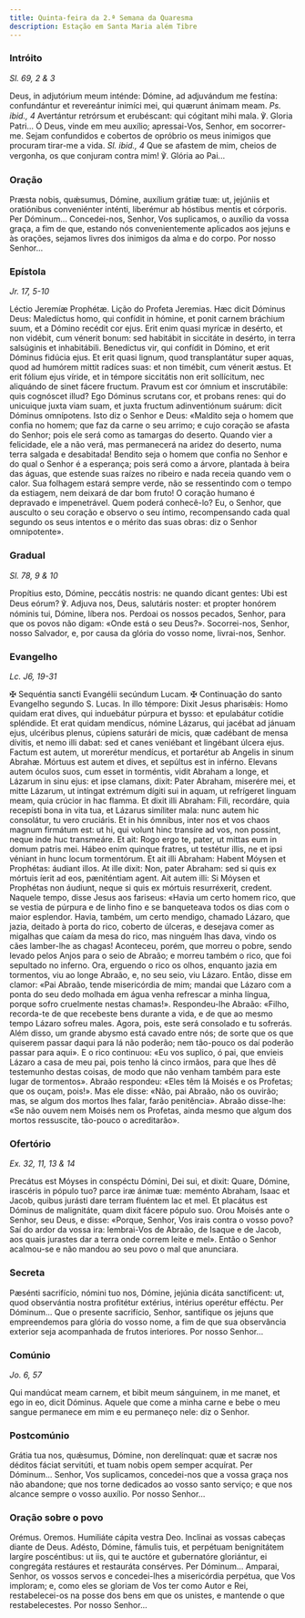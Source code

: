```yaml
---
title: Quinta-feira da 2.ª Semana da Quaresma
description: Estação em Santa Maria além Tibre
---
```


### Intróito

<em>Sl. 69, 2 & 3</em>

<div class="side-by-side not-content">
  <span>
    Deus, in adjutórium meum inténde: Dómine, ad adjuvándum me festína:
    confundántur et revereántur inimíci mei, qui quærunt ánimam meam.
    <em>Ps. ibid., 4</em> Avertántur retrórsum et erubéscant: qui cógitant mihi mala.
    ℣. Gloria Patri...
  </span>
  <span>
    Ó Deus, vinde em meu auxílio; apressai-Vos, Senhor, em socorrer-me. Sejam
    confundidos e cobertos de opróbrio os meus inimigos que procuram tirar-me a
    vida. <em>Sl. ibid., 4</em> Que se afastem de mim, cheios de vergonha, os
    que conjuram contra mim! ℣. Glória ao Pai...
  </span>
</div>

### Oração

<div class="side-by-side not-content">
  <span>
    Præsta nobis, quǽsumus, Dómine, auxílium grátiæ tuæ: ut, jejúniis et
    oratiónibus conveniénter inténti, liberémur ab hóstibus mentis et córporis.
    Per Dóminum...
  </span>
  <span>
    Concedei-nos, Senhor, Vos suplicamos, o auxílio da vossa graça, a fim de
    que, estando nós convenientemente aplicados aos jejuns e às orações, sejamos
    livres dos inimigos da alma e do corpo. Por nosso Senhor...
  </span>
</div>

### Epístola

<em>Jr. 17, 5-10</em>

<div class="side-by-side not-content">
  <span>Léctio Jeremíæ Prophétæ.</span>
  <span>Lição do Profeta Jeremias.</span>
  <span>
    Hæc dicit Dóminus Deus: Maledíctus homo, qui confídit in hómine, et ponit
    carnem bráchium suum, et a Dómino recédit cor ejus. Erit enim quasi myrícæ
    in desérto, et non vidébit, cum vénerit bonum: sed habitábit in siccitáte in
    desérto, in terra salsúginis et inhabitábili. Benedíctus vir, qui confídit
    in Dómino, et erit Dóminus fidúcia ejus. Et erit quasi lignum, quod
    transplantátur super aquas, quod ad humórem mittit radíces suas: et non
    timébit, cum vénerit æstus. Et erit fólium ejus víride, et in témpore
    siccitátis non erit sollícitum, nec aliquándo de sinet fácere fructum.
    Pravum est cor ómnium et inscrutábile: quis cognóscet illud? Ego Dóminus
    scrutans cor, et probans renes: qui do unicuique juxta viam suam, et juxta
    fructum adinventiónum suárum: dicit Dóminus omnípotens.
  </span>
  <span>
    Isto diz o Senhor e Deus: «Maldito seja o homem que confia no homem; que faz
    da carne o seu arrimo; e cujo coração se afasta do Senhor; pois ele será
    como as tamargas do deserto. Quando vier a felicidade, ele a não verá, mas
    permanecerá na aridez do deserto, numa terra salgada e desabitada! Bendito
    seja o homem que confia no Senhor e do qual o Senhor é a esperança; pois
    será como a árvore, plantada à beira das águas, que estende suas raízes no
    ribeiro e nada receia quando vem o calor. Sua folhagem estará sempre verde,
    não se ressentindo com o tempo da estiagem, nem deixará de dar bom fruto! O
    coração humano é depravado e impenetrável. Quem poderá conhecê-lo? Eu, o
    Senhor, que ausculto o seu coração e observo o seu íntimo, recompensando
    cada qual segundo os seus intentos e o mérito das suas obras: diz o Senhor
    omnipotente».
  </span>
</div>

### Gradual

<em>Sl. 78, 9 & 10</em>

<div class="side-by-side not-content">
  <span>
    Propítius esto, Dómine, peccátis nostris: ne quando dicant gentes: Ubi est
    Deus eórum? ℣. Adjuva nos, Deus, salutáris noster: et propter honórem
    nóminis tui, Dómine, líbera nos.
  </span>
  <span>
    Perdoai os nossos pecados, Senhor, para que os povos não digam: «Onde está o
    seu Deus?». Socorrei-nos, Senhor, nosso Salvador, e, por causa da glória do
    vosso nome, livrai-nos, Senhor.
  </span>
</div>

### Evangelho

<em>Lc. J6, 19-31</em>

<div class="side-by-side not-content">
  <span>
    <span class="cross text-red-500">✠</span> Sequéntia sancti Evangélii
    secúndum Lucam.
  </span>
  <span>
    <span class="cross text-red-500">✠</span> Continuação do santo Evangelho
    segundo S. Lucas.
  </span>
  <span>
    In illo témpore: Dixit Jesus pharisǽis: Homo quidam erat dives, qui
    induebátur púrpura et bysso: et epulabátur cotídie spléndide. Et erat quidam
    mendícus, nómine Lázarus, qui jacébat ad jánuam ejus, ulcéribus plenus,
    cúpiens saturári de micis, quæ cadébant de mensa dívitis, et nemo illi
    dabat: sed et canes veniébant et lingébant úlcera ejus. Factum est autem, ut
    morerétur mendícus, et portarétur ab Angelis in sinum Abrahæ. Mórtuus est
    autem et dives, et sepúltus est in inférno. Elevans autem óculos suos, cum
    esset in torméntis, vidit Abraham a longe, et Lázarum in sinu ejus: et ipse
    clamans, dixit: Pater Abraham, miserére mei, et mitte Lázarum, ut intíngat
    extrémum dígiti sui in aquam, ut refrígeret linguam meam, quia crúcior in
    hac flamma. Et dixit illi Abraham: Fili, recordáre, quia recepísti bona in
    vita tua, et Lázarus simíliter mala: nunc autem hic consolátur, tu vero
    cruciáris. Et in his ómnibus, inter nos et vos chaos magnum firmátum est: ut
    hi, qui volunt hinc transíre ad vos, non possint, neque inde huc transmeáre.
    Et ait: Rogo ergo te, pater, ut mittas eum in domum patris mei. Hábeo enim
    quinque fratres, ut testétur illis, ne et ipsi véniant in hunc locum
    tormentórum. Et ait illi Abraham: Habent Móysen et Prophétas: áudiant illos.
    At ille dixit: Non, pater Abraham: sed si quis ex mórtuis íerit ad eos,
    pæniténtiam agent. Ait autem illi: Si Móysen et Prophétas non áudiunt, neque
    si quis ex mórtuis resurréxerit, credent.
  </span>
  <span>
    Naquele tempo, disse Jesus aos fariseus: «Havia um certo homem rico, que se
    vestia de púrpura e de linho fino e se banqueteava todos os dias com o maior
    esplendor. Havia, também, um certo mendigo, chamado Lázaro, que jazia,
    deitado à porta do rico, coberto de úlceras, e desejava comer as migalhas
    que caíam da mesa do rico, mas ninguém lhas dava, vindo os cães lamber-lhe
    as chagas! Aconteceu, porém, que morreu o pobre, sendo levado pelos Anjos
    para o seio de Abraão; e morreu também o rico, que foi sepultado no inferno.
    Ora, erguendo o rico os olhos, enquanto jazia em tormentos, viu ao longe
    Abraão, e, no seu seio, viu Lázaro. Então, disse em clamor: «Pai Abraão,
    tende misericórdia de mim; mandai que Lázaro com a ponta do seu dedo molhada
    em água venha refrescar a minha língua, porque sofro cruelmente nestas
    chamas!». Respondeu-lhe Abraão: «Filho, recorda-te de que recebeste bens
    durante a vida, e de que ao mesmo tempo Lázaro sofreu males. Agora, pois,
    este será consolado e tu sofrerás. Além disso, um grande abysmo está cavado
    entre nós; de sorte que os que quiserem passar daqui para lá não poderão;
    nem tão-pouco os daí poderão passar para aqui». E o rico continuou: «Eu vos
    suplico, ó pai, que envieis Lázaro a casa de meu pai, pois tenho lá cinco
    irmãos, para que lhes dê testemunho destas coisas, de modo que não venham
    também para este lugar de tormentos». Abraão respondeu: «Eles têm lá Moisés
    e os Profetas; que os ouçam, pois!». Mas ele disse: «Não, pai Abraão, não os
    ouvirão; mas, se algum dos mortos lhes falar, farão penitência». Abraão
    disse-lhe: «Se não ouvem nem Moisés nem os Profetas, ainda mesmo que algum
    dos mortos ressuscite, tão-pouco o acreditarão».
  </span>
</div>

### Ofertório

<em>Ex. 32, 11, 13 & 14</em>

<div class="side-by-side not-content">
  <span>
    Precátus est Móyses in conspéctu Dómini, Dei sui, et dixit: Quare, Dómine,
    irascéris in pópulo tuo? parce iræ ánimæ tuæ: meménto Abraham, Isaac et
    Jacob, quibus jurásti dare terram fluéntem lac et mel. Et placátus est
    Dóminus de malignitáte, quam dixit fácere pópulo suo.
  </span>
  <span>
    Orou Moisés ante o Senhor, seu Deus, e disse: «Porque, Senhor, Vos irais
    contra o vosso povo? Saí do ardor da vossa ira: lembrai-Vos de Abraão, de
    Isaque e de Jacob, aos quais jurastes dar a terra onde correm leite e mel».
    Então o Senhor acalmou-se e não mandou ao seu povo o mal que anunciara.
  </span>
</div>

### Secreta

<div class="side-by-side not-content">
  <span>
    Pæsénti sacrifício, nómini tuo nos, Dómine, jejúnia dicáta sanctíficent: ut,
    quod observántia nostra profitétur extérius, intérius operétur efféctu. Per
    Dóminum...
  </span>
  <span>
    Que o presente sacrifício, Senhor, santifique os jejuns que empreendemos
    para glória do vosso nome, a fim de que sua observância exterior seja
    acompanhada de frutos interiores. Por nosso Senhor...
  </span>
</div>

### Comúnio

<em>Jo. 6, 57</em>

<div class="side-by-side not-content">
  <span>
    Qui mandúcat meam carnem, et bibit meum sánguinem, in me manet, et ego in
    eo, dicit Dóminus.
  </span>
  <span>
    Aquele que come a minha carne e bebe o meu sangue permanece em mim e eu
    permaneço nele: diz o Senhor.
  </span>
</div>

### Postcomúnio

<div class="side-by-side not-content">
  <span>
    Grátia tua nos, quǽsumus, Dómine, non derelínquat: quæ et sacræ nos déditos
    fáciat servitúti, et tuam nobis opem semper acquírat. Per Dóminum...
  </span>
  <span>
    Senhor, Vos suplicamos, concedei-nos que a vossa graça nos não abandone; que
    nos torne dedicados ao vosso santo serviço; e que nos alcance sempre o vosso
    auxílio. Por nosso Senhor...
  </span>
</div>

### Oração sobre o povo

<div class="side-by-side not-content">
  <span class="text-red-500 text-center">Orémus.</span>
  <span class="text-red-500 text-center">Oremos.</span>
  <span>Humiliáte cápita vestra Deo.</span>
  <span>Inclinai as vossas cabeças diante de Deus.</span>
  <span>
    Adésto, Dómine, fámulis tuis, et perpétuam benignitátem largíre poscéntibus:
    ut iis, qui te auctóre et gubernatóre gloriántur, ei congregáta restáures et
    restauráta consérves. Per Dóminum...
  </span>
  <span>
    Amparai, Senhor, os vossos servos e concedei-lhes a misericórdia perpétua,
    que Vos imploram; e, como eles se gloriam de Vos ter como Autor e Rei,
    restabelecei-os na posse dos bens em que os unistes, e mantende o que
    restabelecestes. Por nosso Senhor...
  </span>
</div>

